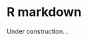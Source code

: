 # R markdown

Under construction...

<!--
Give link to the R markdown book. This chapter just contains some highlights to get you started.
Bookdown
Blogdown
Flexdashboard

Combine R scripts, the R console, and Markdown
-->